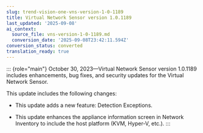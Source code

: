 ```yaml
---
slug: trend-vision-one-vns-version-1-0-1189
title: Virtual Network Sensor version 1.0.1189
last_updated: '2025-09-08'
ai_context:
  source_file: vns-version-1-0-1189.md
  conversion_date: '2025-09-08T23:42:11.594Z'
conversion_status: converted
translation_ready: true
---
```


::: {role="main"}
October 30, 2023—Virtual Network Sensor version 1.0.1189 includes enhancements, bug fixes, and security updates for the Virtual Network Sensor.

This update includes the following changes:

- This update adds a new feature: Detection Exceptions.

- This update enhances the appliance information screen in Network Inventory to include the host platform (KVM, Hyper-V, etc.).
:::
